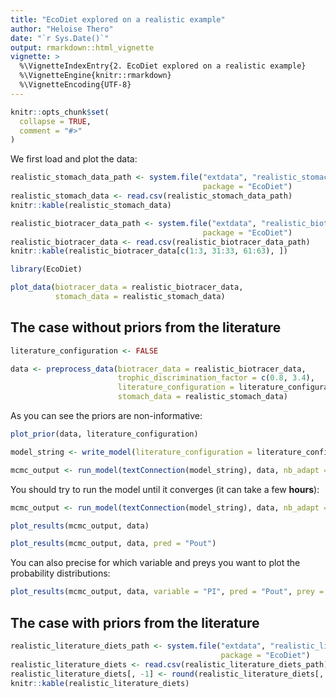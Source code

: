 ```yaml
---
title: "EcoDiet explored on a realistic example"
author: "Heloise Thero"
date: "`r Sys.Date()`"
output: rmarkdown::html_vignette
vignette: >
  %\VignetteIndexEntry{2. EcoDiet explored on a realistic example}
  %\VignetteEngine{knitr::rmarkdown}
  %\VignetteEncoding{UTF-8}
---
```


```r
knitr::opts_chunk$set(
  collapse = TRUE,
  comment = "#>"
)
```

We first load and plot the data:

```r
realistic_stomach_data_path <- system.file("extdata", "realistic_stomach_data.csv",
                                           package = "EcoDiet")
realistic_stomach_data <- read.csv(realistic_stomach_data_path)
knitr::kable(realistic_stomach_data)
```

```r
realistic_biotracer_data_path <- system.file("extdata", "realistic_biotracer_data.csv",
                                           package = "EcoDiet")
realistic_biotracer_data <- read.csv(realistic_biotracer_data_path)
knitr::kable(realistic_biotracer_data[c(1:3, 31:33, 61:63), ])
```

```r
library(EcoDiet)

plot_data(biotracer_data = realistic_biotracer_data,
          stomach_data = realistic_stomach_data)
```

## The case without priors from the literature

```r
literature_configuration <- FALSE

data <- preprocess_data(biotracer_data = realistic_biotracer_data,
                        trophic_discrimination_factor = c(0.8, 3.4),
                        literature_configuration = literature_configuration,
                        stomach_data = realistic_stomach_data)
```

As you can see the priors are non-informative:

```r
plot_prior(data, literature_configuration)
```

```r
model_string <- write_model(literature_configuration = literature_configuration)

mcmc_output <- run_model(textConnection(model_string), data, nb_adapt = 1e1, nb_iter = 1e2)
```

You should try to run the model until it converges (it can take a few **hours**):
```r
mcmc_output <- run_model(textConnection(model_string), data, nb_adapt = 1e3, nb_iter = 1e4)
```

```r
plot_results(mcmc_output, data)
```

```r
plot_results(mcmc_output, data, pred = "Pout")
```

You can also precise for which variable and preys you want to plot the probability distributions:

```r
plot_results(mcmc_output, data, variable = "PI", pred = "Pout", prey = c("Bivalves", "Worms"))
```

## The case with priors from the literature

```r
realistic_literature_diets_path <- system.file("extdata", "realistic_literature_diets.csv",
                                               package = "EcoDiet")
realistic_literature_diets <- read.csv(realistic_literature_diets_path)
realistic_literature_diets[, -1] <- round(realistic_literature_diets[, -1], 2)
knitr::kable(realistic_literature_diets)
```
